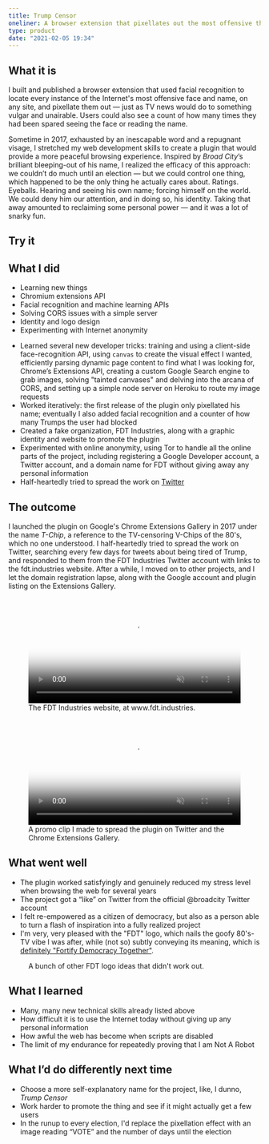 ```yaml
---
title: Trump Censor
oneliner: A browser extension that pixellates out the most offensive thing on the Internet
type: product
date: "2021-02-05 19:34"
---
```



## What it is
<p class="bigText"> I built and published a browser extension that used facial recognition to locate every instance of the Internet's most offensive face and name, on any site, and pixellate them out — just as TV news would do to something vulgar and unairable. Users could also see a count of how many times they had been spared seeing the face or reading the name.</p>


Sometime in 2017, exhausted by an inescapable word and a repugnant visage, I stretched my web development skills to create a plugin that would provide a more peaceful browsing experience. Inspired by _Broad City_’s brilliant bleeping-out of his name, I realized the efficacy of this approach: we couldn’t do much until an election — but we could control one thing, which happened to be the only thing he actually cares about. Ratings. Eyeballs. Hearing and seeing his own name; forcing himself on the world. We could deny him our attention, and in doing so, his identity. Taking that away amounted to reclaiming some personal power — and it was a lot of snarky fun. 

<WidthBleeder className='bg2'>
<Section>


## Try it

<ImageSearch />
</Section>
</WidthBleeder>

## What I did

<TagList className='compact' compact>

- Learning new things
- Chromium extensions API
- Facial recognition and machine learning APIs
- Solving CORS issues with a simple server
- Identity and logo design
- Experimenting with Internet anonymity

</TagList>

- Learned several new developer tricks: training and using a client-side face-recognition API, using `canvas` to create the visual effect I wanted, efficiently parsing dynamic page content to find what I was looking for, Chrome’s Extensions API, creating a custom Google Search engine to grab images, solving "tainted canvases" and delving into the arcana of CORS, and setting up a simple node server on Heroku to route my image requests 
- Worked iteratively: the first release of the plugin only pixellated his name; eventually I also added facial recognition and a counter of how many Trumps the user had blocked
- Created a fake organization, FDT Industries, along with a graphic identity and website to promote the plugin 
- Experimented with online anonymity, using Tor to handle all the online parts of the project, including registering a Google Developer account, a Twitter account, and a domain name for FDT without giving away any personal information
- Half-heartedly tried to spread the work on [Twitter](https://twitter.com/fdtindustries)

## The outcome
I launched the plugin on Google's Chrome Extensions Gallery in 2017 under the name _T-Chip_, a reference to the TV-censoring V-Chips of the 80's, which no one understood. I half-heartedly tried to spread the work on Twitter, searching every few days for tweets about being tired of Trump, and responded to them from the FDT Industries Twitter account with links to the fdt.industries website. After a while, I moved on to other projects, and I let the domain registration lapse, along with the Google account and plugin listing on the Extensions Gallery.

<figure>
  <video controls muted width="100%" poster="./tchip-website-poster.png">
    <source src="./tchip-website.mp4" type="video/mp4" />
  </video>
  <figcaption>The FDT Industries website, at www.fdt.industries.</figcaption>
</figure>

<figure>
  <video controls muted width="100%" poster="./tchip-promo-poster.png">
    <source src="./tchip-promo.mp4" type="video/mp4" />
  </video>
  <figcaption>A promo clip I made to spread the plugin on Twitter and the Chrome Extensions Gallery.</figcaption>
</figure>

## What went well
- The plugin worked satisfyingly and genuinely reduced my stress level when browsing the web for several years
- The project got a “like” on Twitter from the official @broadcity Twitter account
- I felt re-empowered as a citizen of democracy, but also as a person able to turn a flash of inspiration into a fully realized project
- I'm very, very pleased with the "FDT" logo, which nails the goofy 80's-TV vibe I was after, while (not so) subtly conveying its meaning, which is [definitely "Fortify Democracy Together"](https://youtu.be/WkZ5e94QnWk?t=52).

<figure>
<GatsbyImage image={imageByName(props, 'fdt-final-logo', true)} alt='The "FDT" logo I designed.' />
</figure>


<figure>
<GatsbyImage image={imageByName(props, 'fdt-logos', true)} alt='The "FDT" logo I designed.' />
<figcaption>A bunch of other FDT logo ideas that didn't work out.</figcaption>
</figure>


## What I learned
- Many, many new technical skills already listed above
- How difficult it is to use the Internet today without giving up any personal information
- How awful the web has become when scripts are disabled
- The limit of my endurance for repeatedly proving that I am Not A Robot

## What I’d do differently next time
- Choose a more self-explanatory name for the project, like, I dunno, _Trump Censor_ 
- Work harder to promote the thing and see if it might actually get a few users
- In the runup to every election, I'd replace the pixellation effect with an image reading “VOTE” and the number of days until the election